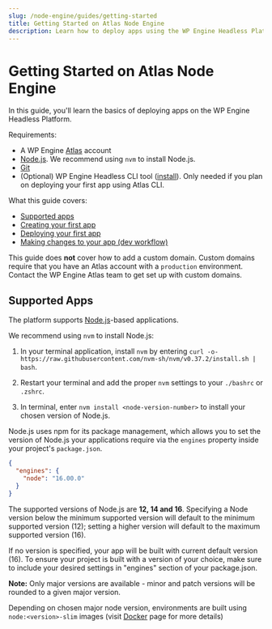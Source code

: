 ```yaml
---
slug: /node-engine/guides/getting-started
title: Getting Started on Atlas Node Engine
description: Learn how to deploy apps using the WP Engine Headless Platform, Atlas.
---
```


# Getting Started on Atlas Node Engine

In this guide, you'll learn the basics of deploying apps on the WP Engine Headless Platform.

Requirements:

- A WP Engine [Atlas](https://wpengine.com/atlas) account
- [Node.js](https://nodejs.org/en/download/). We recommend using `nvm` to install Node.js.
- [Git](https://git-scm.com/downloads)
- (Optional) WP Engine Headless CLI tool ([install](../introduction#install-the-atlas-cli)). Only needed if you plan on deploying your first app using Atlas CLI.

What this guide covers:

- [Supported apps](#supported-apps)
- [Creating your first app](./create-app)
- [Deploying your first app](./deployment)
- [Making changes to your app (dev workflow)](./developer-workflow)

This guide does **not** cover how to add a custom domain. Custom domains require that you have an Atlas account with a `production` environment. Contact the WP Engine Atlas team to get set up with custom domains.

## Supported Apps

The platform supports [Node.js](https://nodejs.org/)-based applications.

We recommend using `nvm` to install Node.js:

1. In your terminal application, install `nvm` by entering `curl -o- https://raw.githubusercontent.com/nvm-sh/nvm/v0.37.2/install.sh | bash`.

2. Restart your terminal and add the proper `nvm` settings to your `./bashrc` or `.zshrc`.

3. In terminal, enter `nvm install <node-version-number>` to install your chosen version of Node.js.

Node.js uses npm for its package management, which allows you to set the version of Node.js your applications require via the `engines` property inside your project's `package.json`.

```json
{
  "engines": {
    "node": "16.00.0"
  }
}
```

The supported versions of Node.js are **12, 14 and 16**. Specifying a Node version below the minimum supported version will default to the minimum supported version (12); setting a higher version will default to the maximum supported version (16). 

If no version is specified, your app will be built with current default version (16). To ensure your project is built with a version of your choice, make sure to include your desired settings in "engines" section of your package.json. 

**Note:** Only major versions are available - minor and patch versions will be rounded to a given major version.

Depending on chosen major node version, environments are built using `node:<version>-slim` images (visit [Docker](https://hub.docker.com/_/node) page for more details)



